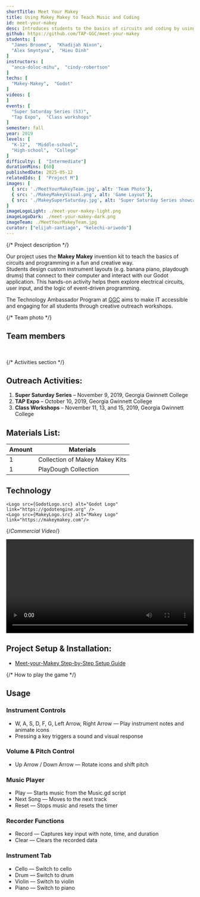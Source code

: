 ```yaml
---
shortTitle: Meet Your Makey
title: Using Makey Makey to Teach Music and Coding
id: meet-your-makey
desc: Introduces students to the basics of circuits and coding by using the Makey Makey invention kit. Students build custom instruments layouts that interact with a computer, helping them understand inputs, outputs, and creative programming.
github: https://github.com/TAP-GGC/meet-your-makey
students: [
  "James Broome",  "Khadijah Nixon",
  "Alex Smyntyna",  "Hieu Dinh"
]
instructors: [
  "anca-doloc-mihu",  "cindy-robertson"
]
techs: [
  "Makey-Makey",  "Godot"
]
videos: [
]
events: [
  "Super Saturday Series (S3)",
  "Tap Expo",  "Class workshops"
]
semester: fall
year: 2019
levels: [
  "K-12",  "Middle-school",
  "High-school",  "College"
]
difficulty: [  "Intermediate"]
durationMins: [60]
publishedDate: 2025-05-12
relatedIds: [  "Project M"]
images: [
  { src: './MeetYourMakeyTeam.jpg', alt: 'Team Photo'},
  { src: './MakeyMakeyVisual.png', alt: 'Game Layout'},
  { src: './MakeySuperSaturday.jpg', alt: 'Super Saturday Series showcase'}
]
imageLogoLight: ./meet-your-makey-light.png
imageLogoDark: ./meet-your-makey-dark.png
imageTeam: ./MeetYourMakeyTeam.jpg
curator: ["elijah-santiago", "kelechi-ariwodo"]
---
```






{/* Project description */}	

Our project uses the **Makey Makey** invention kit to teach the basics of circuits and programming in a fun and creative way.  
Students design custom instrument layouts (e.g. banana piano, playdough drums) that connect to their computer and interact with our Godot application. 
This hands-on activity helps them explore electrical circuits, user input, and the logic of event-driven programming.

The Technology Ambassador Program at [GGC](http://www.ggc.edu/tap) aims to make IT accessible and engaging for all students through creative outreach workshops.

{/* Team photo */}	

## Team members
<Photo src={GroupPhoto.src} alt="Team Photo" caption="James Broome, Khadijah Nixon, Alex Smyntyna, Hieu Dinh  " />
<br />

{/* Activities section */}	

## Outreach Activities:
1. **Super Saturday Series** – November 9, 2019, Georgia Gwinnett College
2. **TAP Expo** – October 10, 2019, Georgia Gwinnett College
3. **Class Workshops** – November 11, 13, and 15, 2019, Georgia Gwinnett College 

## Materials List:
| Amount | Materials                     |
|--------|-------------------------------|
| 1      | Collection of Makey Makey Kits|
| 1      | PlayDough Collection          |

## Technology
    <Logo src={GodotLogo.src} alt="Godot Logo" link="https://godotengine.org" />
    <Logo src={MakeyLogo.src} alt="Makey Logo" link="https://makeymakey.com"/>

{/*Commercial Video*/}	

<video width="100%" controls><source src="https://github.com/user-attachments/assets/4fb8e135-8cc1-4bc3-bc4d-fd2f2204923b" type="video/mp4" /></video>


## Project Setup & Installation:
- [Meet-your-Makey Step-by-Step Setup Guide](https://github.com/TAP-GGC/meet-your-makey/blob/master/media/Meet-your-Makey%20Step-by-Step%20Installation.pdf)


{/* How to play the game */}

## Usage
### Instrument Controls
- W, A, S, D, F, G, Left Arrow, Right Arrow — Play instrument notes and animate icons  
- Pressing a key triggers a sound and visual response

### Volume & Pitch Control
- Up Arrow / Down Arrow — Rotate icons and shift pitch

### Music Player
- Play — Starts music from the Music.gd script  
- Next Song — Moves to the next track  
- Reset — Stops music and resets the timer

### Recorder Functions
- Record — Captures key input with note, time, and duration  
- Clear — Clears the recorded data

### Instrument Tab
- Cello — Switch to cello  
- Drum — Switch to drum  
- Violin — Switch to violin  
- Piano — Switch to piano
  